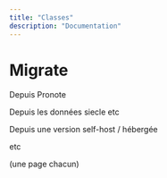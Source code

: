 ```yaml
---
title: "Classes"
description: "Documentation"
---
```


# Migrate

Depuis Pronote

Depuis les données siecle etc

Depuis une version self-host / hébergée

etc

(une page chacun)